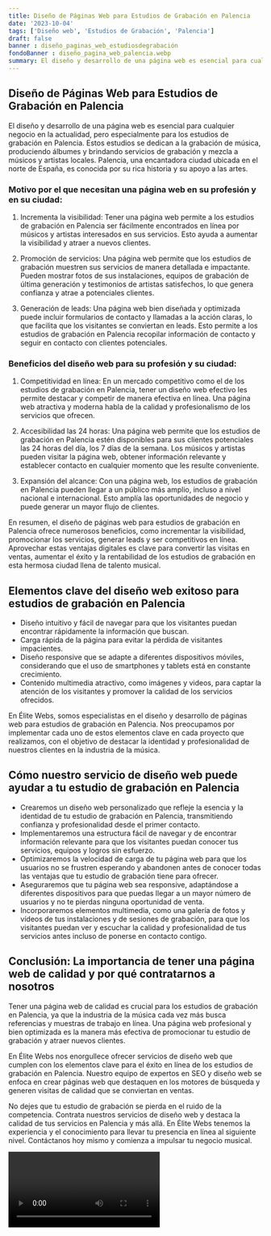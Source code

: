 ```yaml
---
title: Diseño de Páginas Web para Estudios de Grabación en Palencia
date: '2023-10-04'
tags: ['Diseño web', 'Estudios de Grabación', 'Palencia']
draft: false
banner : diseño_paginas_web_estudiosdegrabación
fondoBanner : diseño_pagina_web_palencia.webp
summary: El diseño y desarrollo de una página web es esencial para cualquier negocio en la actualidad, pero especialmente para los estudios de grabación en Palencia. Estos estudios se dedican a la grabación de música, produciendo álbumes y brindando servicios de grabación y mezcla a músicos y artistas locales. Palencia, una encantadora ciudad ubicada en el norte de España, es conocida por su rica historia y su apoyo a las artes.
---
```


## Diseño de Páginas Web para Estudios de Grabación en Palencia

El diseño y desarrollo de una página web es esencial para cualquier negocio en la actualidad, pero especialmente para los estudios de grabación en Palencia. Estos estudios se dedican a la grabación de música, produciendo álbumes y brindando servicios de grabación y mezcla a músicos y artistas locales. Palencia, una encantadora ciudad ubicada en el norte de España, es conocida por su rica historia y su apoyo a las artes.

### Motivo por el que necesitan una página web en su profesión y en su ciudad:

1. Incrementa la visibilidad: Tener una página web permite a los estudios de grabación en Palencia ser fácilmente encontrados en línea por músicos y artistas interesados en sus servicios. Esto ayuda a aumentar la visibilidad y atraer a nuevos clientes.

2. Promoción de servicios: Una página web permite que los estudios de grabación muestren sus servicios de manera detallada e impactante. Pueden mostrar fotos de sus instalaciones, equipos de grabación de última generación y testimonios de artistas satisfechos, lo que genera confianza y atrae a potenciales clientes.

3. Generación de leads: Una página web bien diseñada y optimizada puede incluir formularios de contacto y llamadas a la acción claras, lo que facilita que los visitantes se conviertan en leads. Esto permite a los estudios de grabación en Palencia recopilar información de contacto y seguir en contacto con clientes potenciales.

### Beneficios del diseño web para su profesión y su ciudad:

1. Competitividad en línea: En un mercado competitivo como el de los estudios de grabación en Palencia, tener un diseño web efectivo les permite destacar y competir de manera efectiva en línea. Una página web atractiva y moderna habla de la calidad y profesionalismo de los servicios que ofrecen.

2. Accesibilidad las 24 horas: Una página web permite que los estudios de grabación en Palencia estén disponibles para sus clientes potenciales las 24 horas del día, los 7 días de la semana. Los músicos y artistas pueden visitar la página web, obtener información relevante y establecer contacto en cualquier momento que les resulte conveniente.

3. Expansión del alcance: Con una página web, los estudios de grabación en Palencia pueden llegar a un público más amplio, incluso a nivel nacional e internacional. Esto amplía las oportunidades de negocio y puede generar un mayor flujo de clientes.

En resumen, el diseño de páginas web para estudios de grabación en Palencia ofrece numerosos beneficios, como incrementar la visibilidad, promocionar los servicios, generar leads y ser competitivos en línea. Aprovechar estas ventajas digitales es clave para convertir las visitas en ventas, aumentar el éxito y la rentabilidad de los estudios de grabación en esta hermosa ciudad llena de talento musical.

<GifSeo />

<Cta />

## Elementos clave del diseño web exitoso para estudios de grabación en Palencia

- Diseño intuitivo y fácil de navegar para que los visitantes puedan encontrar rápidamente la información que buscan.
- Carga rápida de la página para evitar la pérdida de visitantes impacientes.
- Diseño responsive que se adapte a diferentes dispositivos móviles, considerando que el uso de smartphones y tablets está en constante crecimiento.
- Contenido multimedia atractivo, como imágenes y videos, para captar la atención de los visitantes y promover la calidad de los servicios ofrecidos.

En Élite Webs, somos especialistas en el diseño y desarrollo de páginas web para estudios de grabación en Palencia. Nos preocupamos por implementar cada uno de estos elementos clave en cada proyecto que realizamos, con el objetivo de destacar la identidad y profesionalidad de nuestros clientes en la industria de la música.

## Cómo nuestro servicio de diseño web puede ayudar a tu estudio de grabación en Palencia

- Crearemos un diseño web personalizado que refleje la esencia y la identidad de tu estudio de grabación en Palencia, transmitiendo confianza y profesionalidad desde el primer contacto.
- Implementaremos una estructura fácil de navegar y de encontrar información relevante para que los visitantes puedan conocer tus servicios, equipos y logros sin esfuerzo.
- Optimizaremos la velocidad de carga de tu página web para que los usuarios no se frustren esperando y abandonen antes de conocer todas las ventajas que tu estudio de grabación tiene para ofrecer.
- Aseguraremos que tu página web sea responsive, adaptándose a diferentes dispositivos para que puedas llegar a un mayor número de usuarios y no te pierdas ninguna oportunidad de venta.
- Incorporaremos elementos multimedia, como una galería de fotos y vídeos de tus instalaciones y de sesiones de grabación, para que los visitantes puedan ver y escuchar la calidad y profesionalidad de tus servicios antes incluso de ponerse en contacto contigo.

## Conclusión: La importancia de tener una página web de calidad y por qué contratarnos a nosotros

Tener una página web de calidad es crucial para los estudios de grabación en Palencia, ya que la industria de la música cada vez más busca referencias y muestras de trabajo en línea. Una página web profesional y bien optimizada es la manera más efectiva de promocionar tu estudio de grabación y atraer nuevos clientes.

En Élite Webs nos enorgullece ofrecer servicios de diseño web que cumplen con los elementos clave para el éxito en línea de los estudios de grabación en Palencia. Nuestro equipo de expertos en SEO y diseño web se enfoca en crear páginas web que destaquen en los motores de búsqueda y generen visitas de calidad que se conviertan en ventas.

No dejes que tu estudio de grabación se pierda en el ruido de la competencia. Contrata nuestros servicios de diseño web y destaca la calidad de tus servicios en Palencia y más allá. En Élite Webs tenemos la experiencia y el conocimiento para llevar tu presencia en línea al siguiente nivel. Contáctanos hoy mismo y comienza a impulsar tu negocio musical.

<Video />

<CtaBot job='Estudios de Grabación' city='Palencia'/>

<Gmaps query='Palencia+españa+maps' />